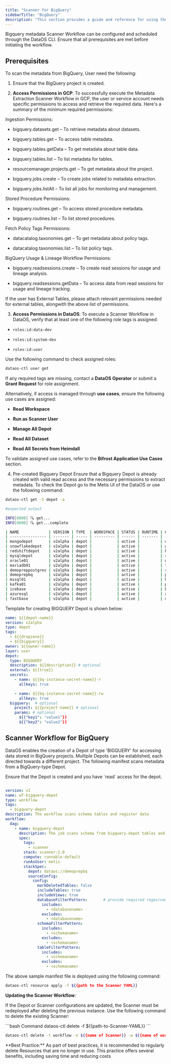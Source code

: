 ```yaml
---
title: "Scanner for BigQuery"
sidebarTitle: "BigQuery"
description: "This section provides a guide and reference for using the Bigquery metadata Scanner Workflow. It includes configuration steps, and required access permissions for execution."
---
```


Bigquery metadata Scanner Workflow can be configured and scheduled through the DataOS CLI. Ensure that all prerequisites are met before initiating the workflow.

## Prerequisites

To scan the metadata from BigQuery, User need the following:

1) Ensure that the BigQuery project is created.

2) **Access Permissions in GCP**: 
  To successfully execute the Metadata Extraction Scanner Workflow in GCP, the user or service account needs specific permissions to access and retrieve the required data. Here's a summary of the minimum required permissions:
  
  Ingestion Permissions:
  
  * bigquery.datasets.get – To retrieve metadata about datasets.
  
  * bigquery.tables.get – To access table metadata.
  
  * bigquery.tables.getData – To get metadata about table data.
  
  * bigquery.tables.list – To list metadata for tables.
  
  * resourcemanager.projects.get – To get metadata about the project.
  
  * bigquery.jobs.create – To create jobs related to metadata extraction.
  
  * bigquery.jobs.listAll – To list all jobs for monitoring and management.
  
  Stored Procedure Permissions:
  
  * bigquery.routines.get – To access stored procedure metadata.
  
  * bigquery.routines.list – To list stored procedures.
  
  Fetch Policy Tags Permissions:
  
  * datacatalog.taxonomies.get – To get metadata about policy tags.
  
  * datacatalog.taxonomies.list – To list policy tags.
  
  BigQuery Usage & Lineage Workflow Permissions:
  
  * bigquery.readsessions.create – To create read sessions for usage and lineage analysis.
  
  * bigquery.readsessions.getData – To access data from read sessions for usage and lineage tracking.
  
  If the user has External Tables, please attach relevant permissions needed for external tables, alongwith the above list of permissions.

3) **Access Permissions in DataOS**:
  To execute a Scanner Workflow in DataOS, verify that at least one of the following role tags is assigned:
  
  * `roles:id:data-dev`
  
  * `roles:id:system-dev`
  
  * `roles:id:user`
  
  Use the following command to check assigned roles:
  
  ```bash
  dataos-ctl user get
  ```
  
  If any required tags are missing, contact a **DataOS Operator** or submit a **Grant Request** for role assignment.
  
  Alternatively, if access is managed through **use cases**, ensure the following use cases are assigned:
  
  * **Read Workspace**
  
  * **Run as Scanner User**
  
  * **Manage All Depot**
  
  * **Read All Dataset**
  
  * **Read All Secrets from Heimdall**
  
  To validate assigned use cases, refer to the **Bifrost Application Use Cases** section.

4) Pre-created Bigquery Depot
  Ensure that a Bigquery Depot is already created with valid read access and the necessary permissions to extract metadata. To check the Depot go to the Metis UI of the DataOS or use the following command:

```bash
dataos-ctl get -t depot -a

#expected output

INFO[0000] 🔍 get...
INFO[0000] 🔍 get...complete

| NAME             | VERSION | TYPE  | WORKSPACE | STATUS | RUNTIME | OWNER      |
| ---------------- | ------- | ----- | --------- | ------ | ------- | ---------- |
| mongodepot       | v2alpha | depot |           | active |         | usertest   |
| snowflakedepot   | v2alpha | depot |           | active |         | gojo       |
| redshiftdepot    | v2alpha | depot |           | active |         | kira       |
| mysqldepot       | v2alpha | depot |           | active |         | ryuk       |
| oracle01         | v2alpha | depot |           | active |         | drdoom     |
| mariadb01        | v2alpha | depot |           | active |         | tonystark  |
| demopreppostgres | v2alpha | depot |           | active |         | slimshaddy |
| demoprepbq       | v2alpha | depot |           | active |         | pengvin    |
| mssql01          | v2alpha | depot |           | active |         | hulk       |
| kafka01          | v2alpha | depot |           | active |         | peeter     |
| icebase          | v2alpha | depot |           | active |         | blackpink  |
| azuresql         | v2alpha | depot |           | active |         | arnold     |
| fastbase         | v2alpha | depot |           | active |         | ddevil     |

```

Template for creating BIGQUERY Depot is shown below:

```yaml
name: ${{depot-name}}
version: v2alpha
type: depot
tags:
  - ${{dropzone}}
  - ${{bigquery}}
owner: ${{owner-name}}
layer: user
depot:
  type: BIGQUERY                 
  description: ${{description}} # optional
  external: ${{true}}
  secrets:
    - name: ${{bq-instance-secret-name}}-r
      allkeys: true

    - name: ${{bq-instance-secret-name}}-rw
      allkeys: true
  bigquery:  # optional                         
    project: ${{project-name}} # optional
    params: # optional
      ${{"key1": "value1"}}
      ${{"key2": "value2"}}
```

## Scanner Workflow for BigQuery

DataOS enables the creation of a Depot of type 'BIGQUERY' for accessing data stored in BigQuery projects. Multiple Depots can be established, each directed towards a different project. The following manifest scans metadata from a BigQuery-type Depot.

<Info>
  Ensure that the Depot is created and you have `read` access for the depot.
</Info>

```yaml

version: v1
name: wf-bigquery-depot
type: workflow
tags:
  - bigquery-depot
description: The workflow scans schema tables and register data
workflow:
  dag:
    - name: bigquery-depot
      description: The job scans schema from bigquery-depot tables and register data to metis2
      spec:
        tags:
          - scanner
        stack: scanner:2.0
        compute: runnable-default
        runAsUser: metis
        stackSpec:
          depot: dataos://demoprepbq           
          sourceConfig:           
            config:
              markDeletedTables: false
              includeTables: true
              includeViews: true
              databaseFilterPattern:       # provide required regex/name for the filters
                includes:
                  - <databasename> 
                excludes:
                  - <databasename> 
              schemaFilterPattern:
                includes:
                  - <schemaname>
                excludes:
                  - <schemaname>
              tableFilterPattern:
                includes:
                  - <schemaname>
                excludes:
                  - <schemaname>

```

The above sample manifest file is deployed using the following command:

```bash
dataos-ctl resource apply -f ${{path to the Scanner YAML}}
```

**Updating the Scanner Workflow**:

If the Depot or Scanner configurations are updated, the Scanner must be redeployed after deleting the previous instance. Use the following command to delete the existing Scanner:

<CodeGroup>
  ```bash Command
  dataos-ctl delete -f ${{path-to-Scanner-YAML}}
  ```

  ```bash Alternative Command
  dataos-ctl delete -t workflow -n ${{name of Scanner}} -w ${{name of workspace}}
  ```
</CodeGroup>

<Note>
  **Best Practice:** As part of best practices, it is recommended to regularly delete Resources that are no longer in use. This practice offers several benefits, including saving time and reducing costs
</Note>